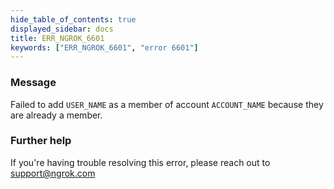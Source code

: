 ```yaml
---
hide_table_of_contents: true
displayed_sidebar: docs
title: ERR_NGROK_6601
keywords: ["ERR_NGROK_6601", "error 6601"]
---
```


### Message

Failed to add `USER_NAME` as a member of account `ACCOUNT_NAME` because they are already a member.

### Further help

If you're having trouble resolving this error, please reach out to [support@ngrok.com](mailto:support@ngrok.com?subject=Help%20with%20ERR_NGROK_6601)
